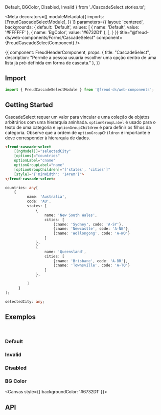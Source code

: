   Default,
  BGColor,
  Disabled,
  Invalid
} from './CascadeSelect.stories.ts';

<Meta
  decorators={[
    moduleMetadata({
      imports: [FreudCascadeSelectModule],
    })
  ]}
  parameters={{
    layout: 'centered',
    backgrounds: {
      default: 'Default',
      values: [
        { name: 'Default', value: '#FFFFFF' },
        { name: 'BgColor', value: '#6732D1' },
      ],
    }
  }}
title="@freud-ds/web-components/Forms/CascadeSelect" component={FreudCascadeSelectComponent} />

<Story name="Storyname-hidden">
  {{
    component: FreudHeaderComponent,
    props: {
      title: "CascadeSelect",
      description: "Permite a pessoa usuária escolher uma opção dentro de uma lista já pré-definida em forma de cascata."
    },
  }}
</Story>

## <a id="importing"></a>Import

```ts
import { FreudCascadeSelectModule } from '@freud-ds/web-components';
```

## Getting Started
CascadeSelect requer um valor para vincular e uma coleção de objetos arbitrários com uma hierarquia aninhada.
`optionGroupLabel` é usado para o texto de uma categoria e `optionGroupChildren` é para definir os filhos da categoria.
Observe que a ordem de `optionGroupChildren` é importante e deve corresponder à hierarquia de dados.
```html
<freud-cascade-select
    [(ngModel)]="selectedCity"
    [options]="countries"
    optionLabel="cname"
    optionGroupLabel="name"
    [optionGroupChildren]="['states', 'cities']"
    [style]="{'minWidth': '14rem'}">
</freud-cascade-select>
```
```ts
countries: any[
    {
          name: 'Australia',
          code: 'AU',
          states: [
              {
                  name: 'New South Wales',
                  cities: [
                      {cname: 'Sydney', code: 'A-SY'},
                      {cname: 'Newcastle', code: 'A-NE'},
                      {cname: 'Wollongong', code: 'A-WO'}
                  ]
              },
              {
                  name: 'Queensland',
                  cities: [
                      {cname: 'Brisbane', code: 'A-BR'},
                      {cname: 'Townsville', code: 'A-TO'}
                  ]
              },

          ]
      }
];

selectedCity: any;
```

## <a id="exemplos"></a>Exemplos
<br />

### Default
<Canvas>
  <Story story={Default}/>
</Canvas>

### Invalid
<Canvas>
  <Story story={Invalid}/>
</Canvas>

### Disabled
<Canvas>
  <Story story={Disabled}/>
</Canvas>

### BG Color
<Canvas style={{ backgroundColor: '#6732D1' }}>
  <Story story={BGColor}/>
</Canvas>

## <a id="api"></a>API

<ArgsTable of={FreudCascadeSelectComponent} />
